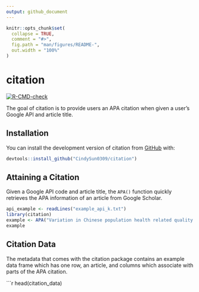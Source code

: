 ```yaml
---
output: github_document
---
```


<!-- README.md is generated from README.Rmd. Please edit that file -->

```r
knitr::opts_chunk$set(
  collapse = TRUE,
  comment = "#>",
  fig.path = "man/figures/README-",
  out.width = "100%"
)
```

# citation

<!-- badges: start -->
[![R-CMD-check](https://github.com/CindySun0309/citation/actions/workflows/R-CMD-check.yaml/badge.svg)](https://github.com/CindySun0309/citation/actions/workflows/R-CMD-check.yaml)
<!-- badges: end -->

The goal of citation is to provide users an APA citation when given a user's Google API and article title. 

## Installation

You can install the development version of citation from [GitHub](https://github.com/) with:

```r
devtools::install_github("CindySun0309/citation")
```

## Attaining a Citation 

Given a Google API code and article title, the `APA()` function quickly retrieves the APA information of an article from Google Scholar.  

```r
api_example <- readLines("example_api_k.txt")
library(citation)
example <- APA("Variation in Chinese population health related quality of life: results from a EuroQol study in Beijing, China", api_example)
example 
```


## Citation Data 
The metadata that comes with the citation package contains an example data frame which has one row, an article, and columns which associate with parts of the APA citation.  

```r
head(citation_data)
